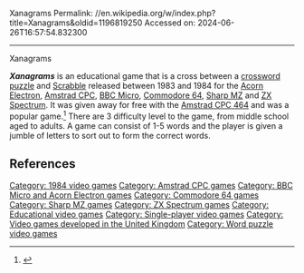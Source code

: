 Xanagrams
Permalink: //en.wikipedia.org/w/index.php?title=Xanagrams&oldid=1196819250
Accessed on: 2024-06-26T16:57:54.832300



------
Xanagrams
{{notability|Products|date=August 2016}}
{{Infobox video game
| collapsible = 
| state = 
| italic title = 
| title = Xanagrams
| image = File:Xanagrams_cover.jpg
| alt = 
| caption = 
| developer = Dean Software
| publisher = [[Amsoft]], Postern Ltd
| series = 
| engine = 
| platforms = [[Acorn Electron]], [[Amstrad CPC]], [[BBC Micro]], [[Commodore 64]], [[Sharp MZ]], [[ZX Spectrum]]
| released = 1983, 1984
| genre = [[Educational game|Educational]], [[Puzzle]], [[Word game]]
| modes = [[Single-player]]
}}

'''''Xanagrams''''' is an educational game that is a cross between a [[crossword puzzle]] and [[Scrabble]] released between 1983 and 1984 for the [[Acorn Electron]], [[Amstrad CPC]], [[BBC Micro]], [[Commodore 64]], [[Sharp MZ]] and [[ZX Spectrum]]. It was given away for free with the [[Amstrad CPC 464]] and was a popular game.<ref>{{cite web|title=Amstrad CPC 464|url=http://www.retrogamer.net/profiles/hardware/amstrad-cpc-464/|website=Retro Gamer|date=27 March 2014 |access-date=24 August 2016}}</ref> There are 3 difficulty level to the game, from middle school aged to adults. A game can consist of 1-5 words and the player is given a jumble of letters to sort out to form the correct words.{{cn|date=August 2016}}

==References==
{{reflist}}

[[Category: 1984 video games]]
[[Category: Amstrad CPC games]]
[[Category: BBC Micro and Acorn Electron games]]
[[Category: Commodore 64 games]]
[[Category: Sharp MZ games]]
[[Category: ZX Spectrum games]]
[[Category: Educational video games]]
[[Category: Single-player video games]]
[[Category: Video games developed in the United Kingdom]]
[[Category: Word puzzle video games]]

{{edu-videogame-stub}}